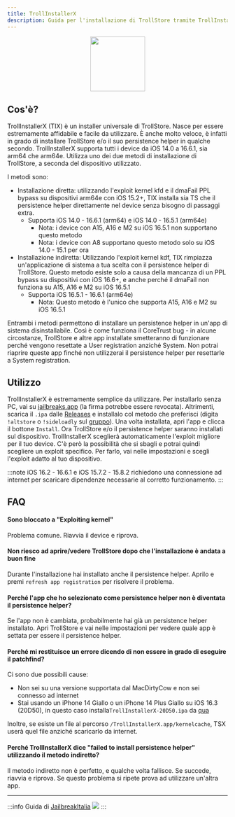 ```yaml
---
title: TrollInstallerX
description: Guida per l'installazione di TrollStore tramite TrollInstallerX
---
```


<div align="center">
    <img src="https://raw.githubusercontent.com/alfiecg24/TrollInstallerX/main/Resources/Icon.png" width="125" height="125" />
</div>

## Cos'è?

TrollInstallerX (TIX) è un installer universale di TrollStore. Nasce per essere estremamente affidabile e facile da utilizzare. È anche molto veloce, è infatti in grado di installare TrollStore e/o il suo persistence helper in qualche secondo.
TrollInstallerX supporta tutti i device da iOS 14.0 a 16.6.1, sia arm64 che arm64e. Utilizza uno dei due metodi di installazione di TrollStore, a seconda del dispositivo utilizzato.

I metodi sono:
* Installazione diretta: utilizzando l'exploit kernel kfd e il dmaFail PPL bypass su dispositivi arm64e con iOS 15.2+, TIX installa sia TS che il persistence helper direttamente nel device senza bisogno di passaggi extra.
    * Supporta iOS 14.0 - 16.6.1 (arm64) e iOS 14.0 - 16.5.1 (arm64e)
        * Nota: i device con A15, A16 e M2 su iOS 16.5.1 non supportano questo metodo
        * Nota: i device con A8 supportano questo metodo solo su iOS 14.0 - 15.1 per ora
* Installazione indiretta: Utilizzando l'exploit kernel kdf, TIX rimpiazza un'applicazione di sistema a tua scelta con il persistence helper di TrollStore. Questo metodo esiste solo a causa della mancanza di un PPL bypass su dispositivi con iOS 16.6+, e anche perché il dmaFail non funziona su A15, A16 e M2 su iOS 16.5.1
    * Supporta iOS 16.5.1 - 16.6.1 (arm64e)
        * Nota: Questo metodo è l'unico che supporta A15, A16 e M2 su iOS 16.5.1

Entrambi i metodi permettono di installare un persistence helper in un'app di sistema disinstallabile. Così è come funziona il CoreTrust bug - in alcune circostanze, TrollStore e altre app installate smetteranno di funzionare perché vengono resettate a User registration anziché System. Non potrai riaprire queste app finché non utilizzerai il persistence helper per resettarle a System registration.

## Utilizzo

TrollInstallerX è estremamente semplice da utilizzare. Per installarlo senza PC, vai su [jailbreaks.app](https://jailbreaks.app) (la firma potrebbe essere revocata).
Altrimenti, scarica il ```.ipa``` dalle [Releases](https://github.com/alfiecg24/TrollInstallerX/releases) e installalo col metodo che preferisci (digita ```!altstore``` o ```!sideloadly``` sul [gruppo](https://t.me/JailbreakItalia)). Una volta installata, apri l'app e clicca il bottone ```Install```. Ora TrollStore e/o il persistence helper saranno installati sul dispositivo.
TrollInstallerX sceglierà automaticamente l'exploit migliore per il tuo device. C'è però la possibilità che si sbagli e potrai quindi scegliere un exploit specifico. Per farlo, vai nelle impostazioni e scegli l'exploit adatto al tuo dispositivo.

:::note
iOS 16.2 - 16.6.1 e iOS 15.7.2 - 15.8.2 richiedono una connessione ad internet per scaricare dipendenze necessarie al corretto funzionamento.
:::

## FAQ

#### Sono bloccato a "Exploiting kernel"

Problema comune. Riavvia il device e riprova.

#### Non riesco ad aprire/vedere TrollStore dopo che l'installazione è andata a buon fine

Durante l'installazione hai installato anche il persistence helper. Aprilo e premi ```refresh app registration``` per risolvere il problema.

#### Perché l'app che ho selezionato come persistence helper non è diventata il persistence helper?

Se l'app non è cambiata, probabilmente hai già un persistence helper installato. Apri TrollStore e vai nelle impostazioni per vedere quale app è settata per essere il persistence helper.

#### Perché mi restituisce un errore dicendo di non essere in grado di eseguire il **patchfind**?

Ci sono due possibili cause:
* Non sei su una versione supportata dal MacDirtyCow e non sei connesso ad internet
* Stai usando un iPhone 14 Giallo o un iPhone 14 Plus Giallo su iOS 16.3 (20D50), in questo caso installa`TrollInstallerX-20D50.ipa` da [qua](https://github.com/alfiecg24/TrollInstallerX/releases/latest)

Inoltre, se esiste un file al percorso ```/TrollInstallerX.app/kernelcache```, TSX userà quel file anziché scaricarlo da internet.

#### Perché TrollInstallerX dice "failed to install persistence helper" utilizzando il metodo indiretto?

Il metodo indiretto non è perfetto, e qualche volta fallisce. Se succede, riavvia e riprova. Se questo problema si ripete prova ad utilizzare un'altra app.

---
:::info
Guida di [JailbreakItalia](https://t.me/JailbreakItalia) ![](https://upload.wikimedia.org/wikipedia/commons/thumb/8/82/Telegram_logo.svg/15px-Telegram_logo.svg.png)
:::
